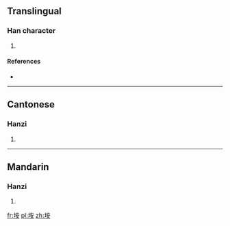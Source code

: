 {{also|埯}}
==Translingual==

===Han character===
{{Han char|rn=32|rad=土|as=06|sn=9|four=4314<sub>4</sub>|canj=土十女 (GJV)}}

# {{defn|Han|sort=土06}}

====References====
* {{Han ref|kx=0228.291|hdz=10442.050|uh=57B5|ud=22453|bh=CE50|bd=52816}}

----

==Cantonese==

===Hanzi===
{{yue-hanzi|jyut=|y=am2, yim2|sim=埯}}

# {{defn|lang=yue|sort=土06}}

----

==Mandarin==

===Hanzi===
{{cmn-hanzi|sim=埯|pin=[[ǎn]] ([[an3]])|wg=an<sup>3</sup>}}

# {{defn|lang=cmn|sort=土06}}

[[fr:垵]]
[[pl:垵]]
[[zh:垵]]